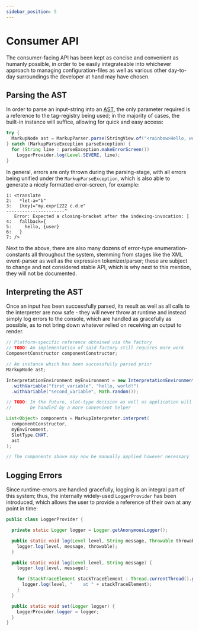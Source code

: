 ```yaml
---
sidebar_position: 5
---
```



# Consumer API

The consumer-facing API has been kept as concise and convenient as humanly possible, in order to be easily
integrateable into whichever approach to managing configuration-files as well as various other day-to-day
surroundings the developer at hand may have chosen.

## Parsing the AST

In order to parse an input-string into an [AST](https://en.wikipedia.org/wiki/Abstract_syntax_tree),
the only parameter required is a reference to the tag-registry being used; in the majority of cases, the
built-in instance will suffice, allowing for quick and easy access:

```java
try {
  MarkupNode ast = MarkupParser.parse(StringView.of("<rainbow>Hello, world!"), BuiltInTagRegistry.INSTANCE);
} catch (MarkupParseException parseException) {
  for (String line : parseException.makeErrorScreen())
    LoggerProvider.log(Level.SEVERE, line);
}
```

In general, errors are only thrown during the parsing-stage, with all errors being unified under the
`MarkupParseException`, which is also able to generate a nicely formatted error-screen, for example:

```
1: <translate
2:   *let-a="b"
3:   [key]="my.expr[222 c.d.e"
----------------------^
   Error: Expected a closing-bracket after the indexing-invocation: ]
4:   fallback={
5:     hello, {user}
6:   }
7: />
```

Next to the above, there are also many dozens of error-type enumeration-constants all throughout the system,
stemming from stages like the XML event-parser as well as the expression tokenizer/parser; these are subject
to change and not considered stable API, which is why next to this mention, they will not be documented.

## Interpreting the AST

Once an input has been successfully parsed, its result as well as all calls to the interpreter are now safe - they
will never throw at runtime and instead simply log errors to the console, which are handled as gracefully as
possible, as to not bring down whatever relied on receiving an output to render.

```java
// Platform-specific reference obtained via the factory
// TODO: An implementation of said factory still requires more work
ComponentConstructor componentConstructor;

// An instance which has been successfully parsed prior
MarkupNode ast;

InterpretationEnvironment myEnvironment = new InterpretationEnvironment()
  .withVariable("first_variable", "hello, world!")
  .withVariable("second_variable", Math.random());

// TODO: In the future, slot-type decision as well as application will
//       be handled by a more convenient helper

List<Object> components = MarkupInterpreter.interpret(
  componentConstructor,
  myEnvironment,
  SlotType.CHAT,
  ast
);

// The components above may now be manually applied however necessary
```

## Logging Errors

Since runtime-errors are handled gracefully, logging is an integral part of this system; thus, the internally
widely-used `LoggerProvider` has been introduced, which allows the user to provide a reference of their own
at any point in time:

```java
public class LoggerProvider {

  private static Logger logger = Logger.getAnonymousLogger();

  public static void log(Level level, String message, Throwable throwable) {
    logger.log(level, message, throwable);
  }

  public static void log(Level level, String message) {
    logger.log(level, message);

    for (StackTraceElement stackTraceElement : Thread.currentThread().getStackTrace()) {
      logger.log(level, "    at " + stackTraceElement);
    }
  }

  public static void set(Logger logger) {
    LoggerProvider.logger = logger;
  }
}
```
